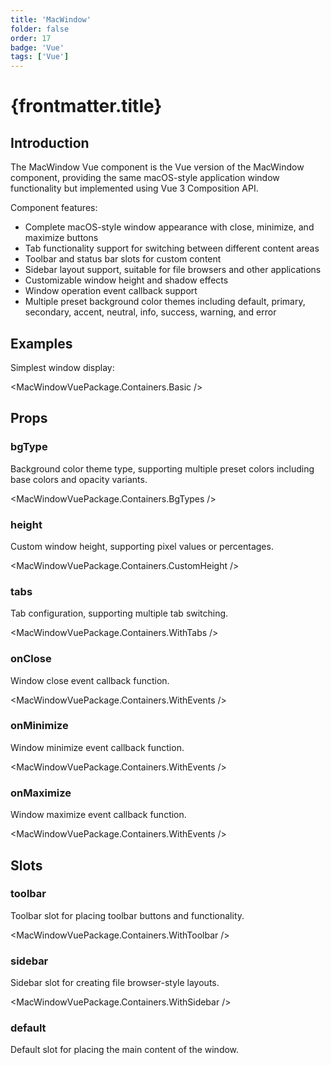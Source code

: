 ```yaml
---
title: 'MacWindow'
folder: false
order: 17
badge: 'Vue'
tags: ['Vue']
---
```



# {frontmatter.title}

## Introduction

The MacWindow Vue component is the Vue version of the MacWindow component, providing the same macOS-style application window functionality but implemented using Vue 3 Composition API.

Component features:

- Complete macOS-style window appearance with close, minimize, and maximize buttons
- Tab functionality support for switching between different content areas
- Toolbar and status bar slots for custom content
- Sidebar layout support, suitable for file browsers and other applications
- Customizable window height and shadow effects
- Window operation event callback support
- Multiple preset background color themes including default, primary, secondary, accent, neutral, info, success, warning, and error

## Examples

Simplest window display:

<MacWindowVuePackage.Containers.Basic />

## Props

### bgType
Background color theme type, supporting multiple preset colors including base colors and opacity variants.

<MacWindowVuePackage.Containers.BgTypes />

### height
Custom window height, supporting pixel values or percentages.

<MacWindowVuePackage.Containers.CustomHeight />

### tabs
Tab configuration, supporting multiple tab switching.

<MacWindowVuePackage.Containers.WithTabs />

### onClose
Window close event callback function.

<MacWindowVuePackage.Containers.WithEvents />

### onMinimize
Window minimize event callback function.

<MacWindowVuePackage.Containers.WithEvents />

### onMaximize
Window maximize event callback function.

<MacWindowVuePackage.Containers.WithEvents />

## Slots

### toolbar
Toolbar slot for placing toolbar buttons and functionality.

<MacWindowVuePackage.Containers.WithToolbar />

### sidebar
Sidebar slot for creating file browser-style layouts.

<MacWindowVuePackage.Containers.WithSidebar />

### default
Default slot for placing the main content of the window.
